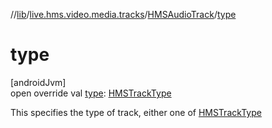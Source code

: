 //[lib](../../../index)/[live.hms.video.media.tracks](../index)/[HMSAudioTrack](index)/[type](type)

# type

[androidJvm]\
open override val [type](type): [HMSTrackType](../-h-m-s-track-type/index)

This specifies the type of track, either one of [HMSTrackType](../-h-m-s-track-type/index)
